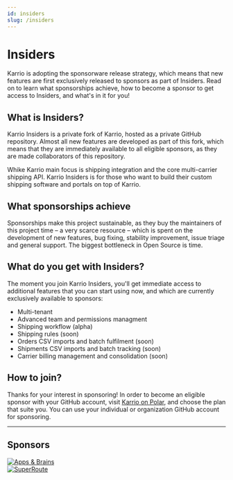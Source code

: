 ```yaml
---
id: insiders
slug: /insiders
---
```


# Insiders

Karrio is adopting the sponsorware release strategy, which means that new features are first exclusively released to sponsors as part of Insiders.
Read on to learn what sponsorships achieve, how to become a sponsor to get access to Insiders, and what's in it for you!

## What is Insiders?

Karrio Insiders is a private fork of Karrio, hosted as a private GitHub repository.
Almost all new features are developed as part of this fork, which means that they are immediately available
to all eligible sponsors, as they are made collaborators of this repository.

Whike Karrio main focus is shipping integration and the core multi-carrier shipping API. Karrio Insiders is for those who want to
build their custom shipping software and portals on top of Karrio.

## What sponsorships achieve

Sponsorships make this project sustainable, as they buy the maintainers of this project time – a very scarce resource – which is spent on the
development of new features, bug fixing, stability improvement, issue triage and general support.
The biggest bottleneck in Open Source is time.

## What do you get with Insiders?

The moment you join Karrio Insiders, you'll get immediate access to additional features that you can start using now,
and which are currently exclusively available to sponsors:

-   Multi-tenant
-   Advanced team and permissions managment
-   Shipping workflow (alpha)
-   Shipping rules (soon)
-   Orders CSV imports and batch fulfilment (soon)
-   Shipments CSV imports and batch tracking (soon)
-   Carrier billing management and consolidation (soon)

## How to join?

Thanks for your interest in sponsoring! In order to become an eligible sponsor with your GitHub account,
visit [Karrio on Polar](https://polar.sh/karrioapi/), and choose the plan that suite you.
You can use your individual or organization GitHub account for sponsoring.

---

## Sponsors

<div id="tailwind">
    <div className="grid grid-cols-2 gap-3 my-5">
        <a
            href="https://appsandbrains.com/"
            target="_blank"
            className="mx-auto"
        >
            <div className="bg-white shadow-md rounded-lg overflow-hidden">
                <img
                    alt="Apps & Brains"
                    src="https://raw.githubusercontent.com/karrioapi/karrio/main/screenshots/apps-%26-brains.png"
                    className="w-full h-32 object-contain"
                />
            </div>
        </a>
        <a href="https://superroute.ca/" target="_blank" className="mx-auto">
            <div className="bg-white shadow-md rounded-lg overflow-hidden">
                <img
                    alt="SuperRoute"
                    src="https://raw.githubusercontent.com/karrioapi/karrio/main/screenshots/superroute.png"
                    className="w-full h-32 object-contain"
                />
            </div>
        </a>
    </div>
</div>
